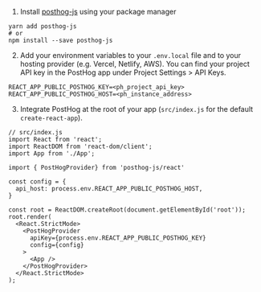 1. Install [posthog-js](https://github.com/posthog/posthog-js) using your package manager

```shell
yarn add posthog-js
# or
npm install --save posthog-js
```

2. Add your environment variables to your `.env.local` file and to your hosting provider (e.g. Vercel, Netlify, AWS). You can find your project API key in the PostHog app under Project Settings > API Keys.

```shell file=.env.local
REACT_APP_PUBLIC_POSTHOG_KEY=<ph_project_api_key>
REACT_APP_PUBLIC_POSTHOG_HOST=<ph_instance_address>
```

3. Integrate PostHog at the root of your app (`src/index.js` for the default `create-react-app`).

```react
// src/index.js
import React from 'react';
import ReactDOM from 'react-dom/client';
import App from './App';

import { PostHogProvider} from 'posthog-js/react'

const config = {
  api_host: process.env.REACT_APP_PUBLIC_POSTHOG_HOST,
}

const root = ReactDOM.createRoot(document.getElementById('root'));
root.render(
  <React.StrictMode>
    <PostHogProvider 
      apiKey={process.env.REACT_APP_PUBLIC_POSTHOG_KEY}
      config={config}
    >
      <App />
    </PostHogProvider>
  </React.StrictMode>
);
```
